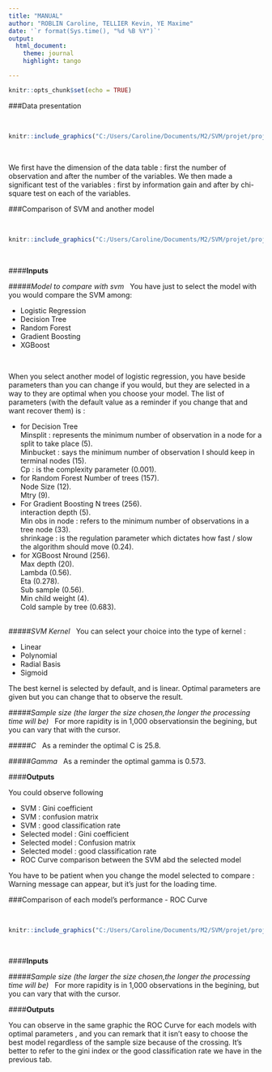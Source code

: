 ---
title: "MANUAL"
author: "ROBLIN Caroline, TELLIER Kevin, YE Maxime"
date: '`r format(Sys.time(), "%d %B %Y")`'
output: 
  html_document:
    theme: journal
    highlight: tango

---

```{r setup, include=FALSE}
knitr::opts_chunk$set(echo = TRUE)
```


###Data presentation

&nbsp;
```{r echo = FALSE,  out.width = "45%", fig.align = 'center', fig.cap = "Data presentation"}
knitr::include_graphics("C:/Users/Caroline/Documents/M2/SVM/projet/projetSVM/onglet1.png")
```
&nbsp;

We first have the dimension of the data table : first the number of observation and after the number of the variables.
We then made a significant test of the variables : first by information gain and after by chi-square test on each of the variables.
&nbsp;

###Comparison of SVM and another model 

&nbsp;
```{r echo = FALSE,  out.width = "45%", fig.align = 'center', fig.cap = "comparison of SVM and another model"}
knitr::include_graphics("C:/Users/Caroline/Documents/M2/SVM/projet/projetSVM/onglet2.png")
```
&nbsp;

####__Inputs__
&nbsp;

#####_Model to compare with svm_
&nbsp;
You have just to select the model with you would compare the SVM among:

* Logistic Regression
* Decision Tree
* Random Forest
* Gradient Boosting
* XGBoost

&nbsp;

When you select another model of logistic regression, you have beside parameters than you can change if you would, but they are selected in a way to they are optimal when you choose your model. The list of parameters (with the default value as a reminder if you change that and want recover them) is :   

* for Decision Tree  
Minsplit : represents the minimum number of observation in a node for a split to take place (5).  
Minbucket : says the minimum number of observation I should keep in terminal nodes (15).  
Cp : is the complexity parameter (0.001).  
* for Random Forest
Number of trees (157).  
Node Size (12).  
Mtry (9).  
* For Gradient Boosting
N trees (256).  
interaction depth (5).  
Min obs in node : refers to the minimum number of observations in a tree node (33).  
shrinkage : is the regulation parameter which dictates how fast / slow the algorithm should move  (0.24).  
* for XGBoost
Nround (256).  
Max depth (20).  
Lambda (0.56).  
Eta (0.278).  
Sub sample (0.56).  
Min child weight (4).  
Cold sample by tree (0.683).  
&nbsp;

#####_SVM Kernel_
&nbsp;
You can select your choice into the type of kernel :

* Linear
* Polynomial
* Radial Basis
* Sigmoid  

The best kernel is selected by default, and is  linear. Optimal parameters are given but you can change that to observe the result.
&nbsp;

#####_Sample size (the larger the size chosen,the longer the processing time will be)_
&nbsp;
For more rapidity is in 1,000 observationsin the begining, but you can vary that with the cursor.
&nbsp;

#####_C_
&nbsp;
As a reminder the optimal C  is 25.8.
&nbsp;

#####_Gamma_
&nbsp;
As a reminder the optimal gamma is 0.573.
&nbsp;

####__Outputs__
&nbsp;

You could observe following

* SVM : Gini coefficient
* SVM : confusion matrix
* SVM : good classification rate
* Selected model : Gini coefficient
* Selected model : Confusion matrix
* Selected model : good classification rate
* ROC Curve comparison between the SVM abd the selected model

You have to be patient when you change the model selected to compare : Warning message can appear, but it's just for the loading time.
&nbsp;

###Comparison of each model's performance - ROC Curve 

&nbsp;
```{r echo = FALSE,  out.width = "45%", fig.align = 'center', fig.cap = "Comparison of each model's performance - ROC Curve"}
knitr::include_graphics("C:/Users/Caroline/Documents/M2/SVM/projet/projetSVM/onglet3.png")
```
&nbsp;

####__Inputs__
&nbsp;

#####_Sample size (the larger the size chosen,the longer the processing time will be)_
&nbsp;
For more rapidity is in 1,000 observations in the begining, but you can vary that with the cursor.
&nbsp;

####__Outputs__
&nbsp;

You can observe in the same graphic the ROC Curve for each models with optimal parameters , and you can remark that it isn't easy to choose the best model regardless of the sample size because of the crossing. It's better to refer to the gini index or the good classification rate we have in the previous tab.  
&nbsp;